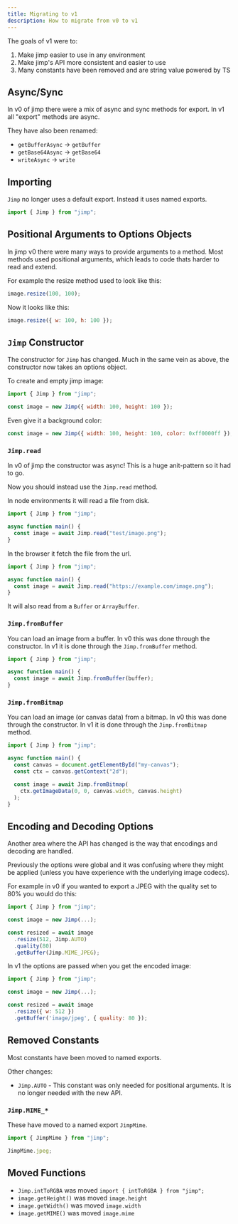 ```yaml
---
title: Migrating to v1
description: How to migrate from v0 to v1
---
```


The goals of v1 were to:

1. Make jimp easier to use in any environment
2. Make jimp's API more consistent and easier to use
3. Many constants have been removed and are string value powered by TS

## Async/Sync

In v0 of jimp there were a mix of async and sync methods for export.
In v1 all "export" methods are async.

They have also been renamed:

- `getBufferAsync` -> `getBuffer`
- `getBase64Async` -> `getBase64`
- `writeAsync` -> `write`

## Importing

`Jimp` no longer uses a default export. Instead it uses named exports.

```js
import { Jimp } from "jimp";
```

## Positional Arguments to Options Objects

In jimp v0 there were many ways to provide arguments to a method.
Most methods used positional arguments, which leads to code thats harder to read and extend.

For example the resize method used to look like this:

```js
image.resize(100, 100);
```

Now it looks like this:

```js
image.resize({ w: 100, h: 100 });
```

## `Jimp` Constructor

The constructor for `Jimp` has changed.
Much in the same vein as above, the constructor now takes an options object.

To create and empty jimp image:

```js
import { Jimp } from "jimp";

const image = new Jimp({ width: 100, height: 100 });
```

Even give it a background color:

```js
const image = new Jimp({ width: 100, height: 100, color: 0xff0000ff });
```

### `Jimp.read`

In v0 of jimp the constructor was async!
This is a huge anit-pattern so it had to go.

Now you should instead use the `Jimp.read` method.

In node environments it will read a file from disk.

```js
import { Jimp } from "jimp";

async function main() {
  const image = await Jimp.read("test/image.png");
}
```

In the browser it fetch the file from the url.

```js
import { Jimp } from "jimp";

async function main() {
  const image = await Jimp.read("https://example.com/image.png");
}
```

It will also read from a `Buffer` or `ArrayBuffer`.

### `Jimp.fromBuffer`

You can load an image from a buffer.
In v0 this was done through the constructor.
In v1 it is done through the `Jimp.fromBuffer` method.

```js
import { Jimp } from "jimp";

async function main() {
  const image = await Jimp.fromBuffer(buffer);
}
```

### `Jimp.fromBitmap`

You can load an image (or canvas data) from a bitmap.
In v0 this was done through the constructor.
In v1 it is done through the `Jimp.fromBitmap` method.

```js
import { Jimp } from "jimp";

async function main() {
  const canvas = document.getElementById("my-canvas");
  const ctx = canvas.getContext("2d");

  const image = await Jimp.fromBitmap(
    ctx.getImageData(0, 0, canvas.width, canvas.height)
  );
}
```

## Encoding and Decoding Options

Another area where the API has changed is the way that encodings and decoding are handled.

Previously the options were global and it was confusing where they might be applied (unless you have experience with the underlying image codecs).

For example in v0 if you wanted to export a JPEG with the quality set to 80% you would do this:

```js
import { Jimp } from "jimp";

const image = new Jimp(...);

const resized = await image
  .resize(512, Jimp.AUTO)
  .quality(80)
  .getBuffer(Jimp.MIME_JPEG);
```

In v1 the options are passed when you get the encoded image:

```js
import { Jimp } from "jimp";

const image = new Jimp(...);

const resized = await image
  .resize({ w: 512 })
  .getBuffer('image/jpeg', { quality: 80 });
```

## Removed Constants

Most constants have been moved to named exports.

Other changes:

- `Jimp.AUTO` - This constant was only needed for positional arguments. It is no longer needed with the new API.

### `Jimp.MIME_*`

These have moved to a named export `JimpMime`.

```js
import { JimpMime } from "jimp";

JimpMime.jpeg;
```


## Moved Functions

- `Jimp.intToRGBA` was moved `import { intToRGBA } from "jimp";`
- `image.getHeight()` was moved `image.height`
- `image.getWidth()` was moved `image.width`
- `image.getMIME()` was moved `image.mime`